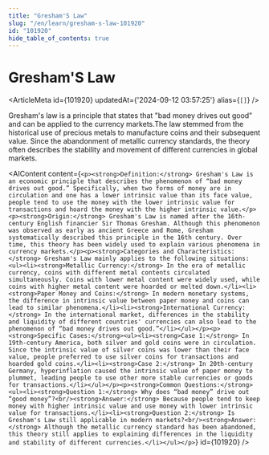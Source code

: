 ```yaml
---
title: "Gresham'S Law"
slug: "/en/learn/gresham-s-law-101920"
id: "101920"
hide_table_of_contents: true
---
```



# Gresham'S Law

<ArticleMeta id={101920} updatedAt={'2024-09-12 03:57:25'} alias={`[]`} />
<div className='border-solid border-b border-t-0 my-4 border-[var(--ifm-color-gray-300)]' />

Gresham's law is a principle that states that "bad money drives out good" and can be applied to the currency markets.The law stemmed from the historical use of precious metals to manufacture coins and their subsequent value. Since the abandonment of metallic currency standards, the theory often describes the stability and movement of different currencies in global markets.

<AIContent content={`<p><strong>Definition:</strong> Gresham's Law is an economic principle that describes the phenomenon of “bad money drives out good.” Specifically, when two forms of money are in circulation and one has a lower intrinsic value than its face value, people tend to use the money with the lower intrinsic value for transactions and hoard the money with the higher intrinsic value.</p><p><strong>Origin:</strong> Gresham's Law is named after the 16th-century English financier Sir Thomas Gresham. Although this phenomenon was observed as early as ancient Greece and Rome, Gresham systematically described this principle in the 16th century. Over time, this theory has been widely used to explain various phenomena in currency markets.</p><p><strong>Categories and Characteristics:</strong> Gresham's Law mainly applies to the following situations:<ul><li><strong>Metallic Currency:</strong> In the era of metallic currency, coins with different metal contents circulated simultaneously. Coins with lower metal content were widely used, while coins with higher metal content were hoarded or melted down.</li><li><strong>Paper Money and Coins:</strong> In modern monetary systems, the difference in intrinsic value between paper money and coins can lead to similar phenomena.</li><li><strong>International Currency:</strong> In the international market, differences in the stability and liquidity of different countries' currencies can also lead to the phenomenon of “bad money drives out good.”</li></ul></p><p><strong>Specific Cases:</strong><ul><li><strong>Case 1:</strong> In 19th-century America, both silver and gold coins were in circulation. Since the intrinsic value of silver coins was lower than their face value, people preferred to use silver coins for transactions and hoarded gold coins.</li><li><strong>Case 2:</strong> In 20th-century Germany, hyperinflation caused the intrinsic value of paper money to plummet, leading people to use other more stable currencies or goods for transactions.</li></ul></p><p><strong>Common Questions:</strong><ul><li><strong>Question 1:</strong> Why does “bad money” drive out “good money”?<br/><strong>Answer:</strong> Because people tend to keep money with higher intrinsic value and use money with lower intrinsic value for transactions.</li><li><strong>Question 2:</strong> Is Gresham's Law still applicable in modern markets?<br/><strong>Answer:</strong> Although the metallic currency standard has been abandoned, this theory still applies to explaining differences in the liquidity and stability of different currencies.</li></ul></p>`} id={101920} />
